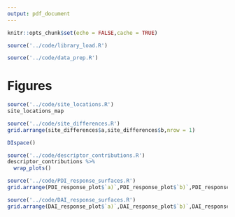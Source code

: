 ```yaml
---
output: pdf_document
---
```


```r
knitr::opts_chunk$set(echo = FALSE,cache = TRUE)
```

```r
source('../code/library_load.R')
```

```r
source('../code/data_prep.R')
```

# Figures

```r
source('../code/site_locations.R')
site_locations_map
```

```r
source('../code/site_differences.R')
grid.arrange(site_differences$a,site_differences$b,nrow = 1)
```

```r
DIspace()
```

```r
source('../code/descriptor_contributions.R')
descriptor_contributions %>%
  wrap_plots()
```

```r
source('../code/PDI_response_surfaces.R')
grid.arrange(PDI_response_plot$`a)`,PDI_response_plot$`b)`,PDI_response_plot$`c)`,PDI_response_plot$legend,nrow = 2)
```

```r
source('../code/DAI_response_surfaces.R')
grid.arrange(DAI_response_plot$`a)`,DAI_response_plot$`b)`,DAI_response_plot$`c)`,DAI_response_plot$`d)`,DAI_response_plot$`e)`,DAI_response_plot$`f)`,DAI_response_plot$legend,ncol = 3,layout_matrix = rbind(c(1,4,7),c(2,5,7),c(3,6,7)),widths = c(4,4,1))
```
